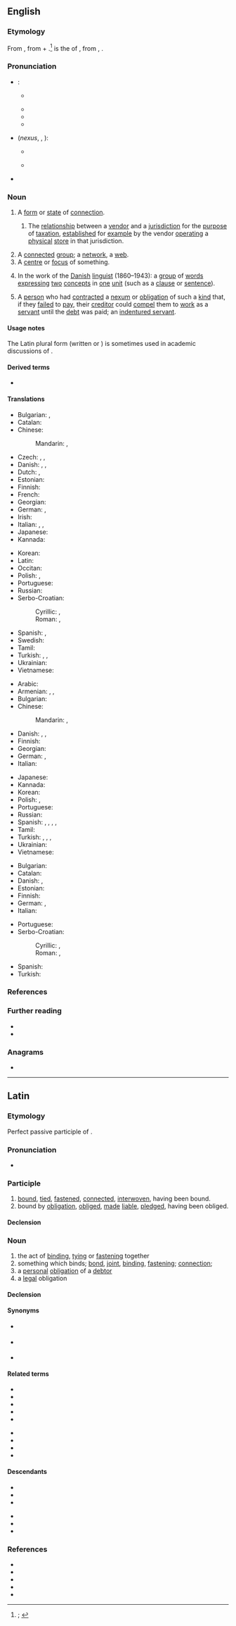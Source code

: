 {{also|nexûs|nexūs}}
==English==
{{was wotd|2021|March|13}}

===Etymology===
{{root|en|ine-pro|*gned-|*gnod-|*-tós}}
From {{der|en|la|nexus|t=connection, nexus; act of binding, tying or fastening together; something which binds, binding, bond, fastening, joint; legal obligation}}, from {{m|la|nectāre}} + {{m|la|-tus|pos={{glossary|suffix}} forming {{glossary|verbal noun}}s}}.<ref>{{R:OED Online|pos=n|id=126677|date=June 2019|nodot=1}}; {{R:Lexico|pos=n}}</ref> {{m|la||Nectāre}} is the {{glossary|second-person}} {{glossary|singular}} {{glossary|present}} {{glossary|passive}} {{glossary|subjunctive}} of {{m|la|nectō|t=to attach, bind, connect, fasten, tie; to interweave; to relate; to unite; to bind by obligation, make liable, oblige; to compose, contrive, devise, produce}}, from {{der|en|ine-pro|*gned-}}, {{m|ine-pro|*gnod-|t=to bind}}.

===Pronunciation===
* {{glossary|Singular}}:
** {{a|RP|GA}} {{IPA|en|/ˈnɛksəs/}}
** {{audio|en|LL-Q1860 (eng)-I learned some phrases-nexus.wav|Audio (RP)}}
** {{audio|en|En-us-nexus.ogg|Audio (GA)}}
** {{rhymes|en|ɛksəs|s=2}}
* {{glossary|Plural}} (''nexus'', {{m|en|nexūs}}, {{m|en|nexûs}}):
** {{a|RP}} {{IPA|en|/ˈnɛksuːs/}}
** {{a|GA}} {{IPA|en|/ˈnɛksus/}}
* {{hyphenation|en|nex|us}}

===Noun===
{{en-noun|~|+|nexusses|pl4qual=rare|nexus}}

# A [[form#Noun|form]] or [[state#Noun|state]] of [[connection]].
#: {{synonyms|en|bond|junction|link|tie|Thesaurus:link}}
## {{lb|en|Canada|US|finance|law}} The [[relationship]] between a [[vendor]] and a [[jurisdiction]] for the [[purpose#Noun|purpose]] of [[taxation]], [[establish]]ed for [[example]] by the vendor [[operate|operating]] a [[physical#Adjective|physical]] [[store#Noun|store]] in that jurisdiction.
# A [[connected#Adjective|connected]] [[group#Noun|group]]; a [[network#Noun|network]], a [[web#Noun|web]].
# A [[centre#Noun|centre]] or [[focus#Noun|focus]] of something.
#: {{synonyms|en|hub|junction}}
# {{lb|en|grammar}} In the work of the [[Danish#Adjective|Danish]] [[linguist]] {{w|Otto Jespersen}} (1860–1943): a [[group#Noun|group]] of [[word#Noun|words]] [[express#Verb|expressing]] [[two]] [[concept]]s in [[one]] [[unit]] (such as a [[clause]] or [[sentence#Noun|sentence]]).
# {{lb|en|Ancient Rome|law|historical}} A [[person]] who had [[contract#Verb|contracted]] a [[nexum]] or [[obligation]] of such a [[kind#Noun|kind]] that, if they [[fail#Verb|failed]] to [[pay#Verb|pay]], their [[creditor]] could [[compel]] them to [[work#Verb|work]] as a [[servant]] until the [[debt]] was paid; an [[indentured servant]].

====Usage notes====
The Latin plural form (written {{m|en|nexūs}} or {{m|en|nexûs}}) is sometimes used in academic discussions of {{w|process philosophy}}.

====Derived terms====
* {{l|en|nexal}}

====Translations====
{{trans-top|form or state of connection}}
* Bulgarian: {{t+|bg|връзка|f}}, {{t+|bg|свързване|n}}
* Catalan: {{t+|ca|nexe|m}}
* Chinese:
*: Mandarin: {{t+|cmn|連結}}, {{t+|cmn|连结|tr=liánjié}}
* Czech: {{t|cs|nexus|m}}, {{t+|cs|souvislost|f}}, {{t+|cs|spojení|n}}
* Danish: {{t|da|bindeled|n}}, {{t|da|forbindelse|c}}, {{t|da|sammenhæng|c}}
* Dutch: {{t+|nl|band|m}}, {{t+|nl|verbinding|f}}
* Estonian: {{t+|et|seos}}
* Finnish: {{t+|fi|yhteys}}
* French: {{t+|fr|nexus|m}}
* Georgian: {{t|ka|კავშირი}}
* German: {{t+|de|Verbindung|f}}, {{t+|de|Verknüpfung|f}}
* Irish: {{t+|ga|nasc|m}}
* Italian: {{t+|it|nesso|m}}, {{t+|it|connessione|f}}, {{t+|it|legame|m}}
* Japanese: {{t+|ja|連結|tr=れんけつ, renketsu}}
* Kannada: {{t-needed|kn}}
{{trans-mid}}
* Korean: {{t-needed|ko}}
* Latin: {{t+|la|nexus|m}}
* Occitan: {{t|oc|nexe|m}}
* Polish: {{t+|pl|ogniwo|n}}, {{t+|pl|związek|m}}
* Portuguese: {{t+|pt|nexo|m}}
* Russian: {{t+|ru|связь|f}}
* Serbo-Croatian:
*: Cyrillic: {{t|sh|спо̑ј|m}}, {{t|sh|ве̏за|f}}
*: Roman: {{t+|sh|spȏj|m}}, {{t+|sh|vȅza|f}}
* Spanish: {{t+|es|nexo|m}}, {{t+|es|conexión|f}}
* Swedish: {{t+|sv|förbindelse}}
* Tamil: {{t-needed|ta}}
* Turkish: {{t+|tr|bağ}}, {{t+|tr|bağlantı}}, {{t+|tr|rabıta}}
* Ukrainian: {{t+|uk|зв'язо́к|m}}
* Vietnamese: {{t|vi|kết nối}}
{{trans-bottom}}

{{trans-top|relationship between a vendor and jurisdiction for the purpose of taxation}}
{{trans-mid}}
{{trans-bottom}}

{{trans-top-also|connected group|network}}
* Arabic: {{t-needed|ar}}
* Armenian: {{t|hy|[[կապված]] [[խումբ]]}}, {{t+|hy|շարք}}, {{t+|hy|սերիա}}
* Bulgarian: {{t-needed|bg}}
* Chinese:
*: Mandarin: {{t+|cmn|關聯}}, {{t+|cmn|关联|tr=guānlián}}
* Danish: {{t+|da|gruppe|c}}, {{t|da|kæde|c}}, {{t+|da|række|c}}
* Finnish: {{t+|fi|ryhmä}}
* Georgian: {{t-needed|ka}}
* German: {{t+|de|Netzwerk|n}}, {{t+|de|Verbindung|f}}
* Italian: {{t|it|[[cose]] ([[idee]], [[concetti]], etc.) [[connesse]] (or [[connessi]] ''according to the gender'')}}
{{trans-mid}}
* Japanese: {{t|ja|關聯|tr=kanren}}
* Kannada: {{t-needed|kn}}
* Korean: {{t-needed|ko}}
* Polish: {{t+|pl|grupa|f}}, {{t+|pl|zespół|m}}
* Portuguese: {{t+|pt|nexo|m}}
* Russian: {{t+|ru|гру́ппа|f}}
* Spanish: {{t+|es|cuña|f}} {{qualifier|colloquial}}, {{t+|es|enchufe|m}} {{qualifier|colloquial}}, {{t+|es|junta|f}}, {{t+|es|vinculación|f}}, {{t+|es|vínculo|m}}
* Tamil: {{t-needed|ta}}
* Turkish: {{t+|tr|ekip}}, {{t+|tr|grup}}, {{t+|tr|takım}}, {{t+|tr|topluluk}}
* Ukrainian: {{t+|uk|група}}
* Vietnamese: {{t-needed|vi}}
{{trans-bottom}}

{{trans-top|centre or focus of something}}
* Bulgarian: {{t+|bg|средище|n}}
* Catalan: {{t+|ca|centre|m}}
* Danish: {{t|da|nexus}}, {{t|da|schankel}}
* Estonian: {{t|et|kese}}
* Finnish: {{t+|fi|keskus}}
* German: {{t+|de|Kern|m}}, {{t+|de|Zentrum|n}}
* Italian: {{t+|it|centro|m}}
{{trans-mid}}
* Portuguese: {{t+|pt|centro|m}}
* Serbo-Croatian: {{t+|sh|spoj|m}}
*: Cyrillic: {{t|sh|це̏нтар|m}}, {{t|sh|сре̏дӣште|n}}
*: Roman: {{t+|sh|cȅntar|m}}, {{t+|sh|srȅdīšte|n}}
* Spanish: {{t+|es|centro|m}}
* Turkish: {{t+|tr|merkez}}
{{trans-bottom}}

{{trans-top|group of words expressing two concepts in one unit}}
{{trans-mid}}
{{trans-bottom}}

{{trans-top|person who had contracted a nexum or obligation of such a kind that, if they failed to pay, their creditor could compel them to work as a servant until the debt was paid}}
{{trans-mid}}
{{trans-bottom}}

===References===
<references/>

===Further reading===
* {{pedia|nexus grammar}}
* {{pedia|nexus|nexus (disambiguation)}}

===Anagrams===
* {{anagrams|en|a=ensux|UN*Xes|unsex}}

----

==Latin==

===Etymology===
Perfect passive participle of {{m|la|nectō||bind}}.

===Pronunciation===
* {{la-IPA}}

===Participle===
{{la-part|nexus}}

# [[bind|bound]], [[tie]]d, [[fasten]]ed, [[connect]]ed, [[interwoven]], having been bound.
# bound by [[obligation]], [[oblige]]d, [[make|made]] [[liable]], [[pledge]]d, having been obliged.

====Declension====
{{la-adecl|nexus}}

===Noun===
{{la-noun|nexus<4>}}

# the act of [[bind]]ing, [[tie|tying]] or [[fasten]]ing together
# something which binds; [[bond]], [[joint]], [[binding]], [[fastening]]; [[connection]]; {{l|en|nexus}}
# a [[personal]] [[obligation]] of a [[debtor]]
# a [[legal]] obligation

====Declension====
{{la-ndecl|nexus<4>}}

====Synonyms====
* {{sense|joint}} {{l|la|iunctūra}}
* {{sense|fastening}} {{l|la|nexiō}}
* {{sense|connection}} {{l|la|nexilitās}}

====Related terms====
{{top2}}
* {{l|la|nectō}}
* {{l|la|nexābundē}}
* {{l|la|nexibilis}}
* {{l|la|nexilis}}
* {{l|la|nexilitās}}
{{mid2}}
* {{l|la|nexiō}}
* {{l|la|nexō}}
* {{l|la|nexum}}
* {{l|la|nexuōsus}}
{{bottom}}

====Descendants====
{{top2}}
* {{desc|ca|nexe}}
* {{desc|en|nexus|bor=1}}
* {{desc|fr|nexus}}
{{mid2}}
* {{desc|it|nesso}}
* {{desc|pt|nexo}}
* {{desc|es|nexo}}
{{bottom}}

===References===
* {{R:L&S}}
* {{R:Elementary Lewis}}
* {{R:Gaffiot}}
* {{R:M&A}}
* {{R:NLW}}